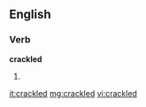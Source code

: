 ==English==

===Verb===
'''crackled'''

# {{past of|crackle}}

[[it:crackled]]
[[mg:crackled]]
[[vi:crackled]]
